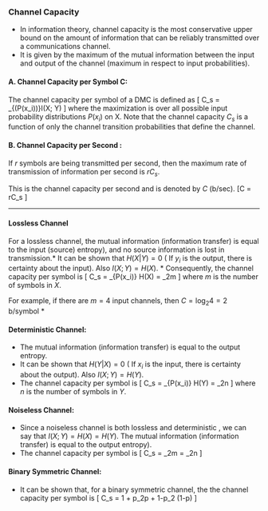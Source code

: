
### Channel Capacity
* In information theory, channel capacity is the most conservative upper bound on the amount of information that can be reliably transmitted over a communications channel. 
*   It is given by the maximum of the mutual information between the input and output of the channel (maximum in respect to input probabilities).
	
	

#### A. Channel Capacity per Symbol C:
The channel capacity per symbol of a DMC is defined as
\[
C_s = \mbox{max }_{(P(x_i))}I(X; Y) \mbox{ b/symbol }
\]
where the maximization is over all possible input probability distributions $P(x_i)$ on X. 
Note that the channel capacity $C_s$ is a function of only the channel transition probabilities that define the channel.


####  B. Channel Capacity per Second :
If $r$ symbols are being transmitted per second, then the maximum rate of transmission of
information per second is $rC_s$.

This is the channel capacity per second and is denoted by $C$ (b/sec).
\[C = rC_s     \mbox{          b/sec} \]

---------------------------------------------------------------------

#### Lossless Channel

For a lossless channel, the mutual information (information transfer) is equal to the input (source) entropy), and no source information is lost in transmission.*  It can be shown that $H(X|Y) = 0$ ( If $y_i$ is the output, there is certainty about the input). Also $I(X;Y) = H(X)$.
*  Consequently, the channel capacity per symbol is
\[ C_s = \mbox{ max }_{P(x_i)} H(X) = \mbox{log}_2m \]
where $m$ is the number of symbols in $X$.

For example, if there are $m=4$ input channels, then $C =  \mbox{log}_2 4 = 2$ b/symbol  * 

<p>

#### Deterministic Channel:
<p>
*  The mutual information (information transfer) is equal to the output entropy.
*  It can be shown that $H(Y|X) = 0$ ( If $x_i$ is the input, there is certainty about the output). Also $I(X;Y) = H(Y)$.
*   The channel capacity per symbol is
\[ C_s = \mbox{ max }_{P(x_i)} H(Y) = \mbox{log}_2n \]
where $n$ is the number of symbols in $Y$.

<p>

#### Noiseless Channel:
<p>
*  Since a noiseless channel is both lossless and deterministic , we can say that $I(X;Y) = H(X) = H(Y)$.
The mutual information (information transfer) is equal to the output entropy). 
*  The channel capacity per symbol is
\[ C_s = \mbox{log}_2m = \mbox{log}_2n \]

<p>

#### Binary Symmetric Channel:
<p>
*  It can be shown that, for a binary symmetric channel, the the channel capacity per symbol is
\[ C_s = 1 + p\mbox{log}_2p  + 1-p\mbox{log}_2 (1-p)  \]
